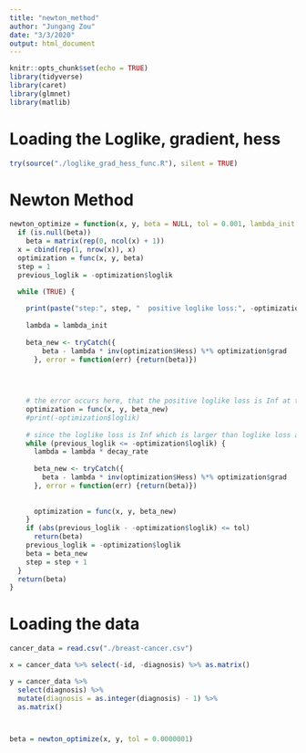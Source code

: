 ```yaml
---
title: "newton_method"
author: "Jungang Zou"
date: "3/3/2020"
output: html_document
---
```


```r
knitr::opts_chunk$set(echo = TRUE)
library(tidyverse)
library(caret)
library(glmnet)
library(matlib)

```

# Loading the Loglike, gradient, hess
```r
try(source("./loglike_grad_hess_func.R"), silent = TRUE)
```



# Newton Method
```r
newton_optimize = function(x, y, beta = NULL, tol = 0.001, lambda_init = 1, decay_rate = 0.5){
  if (is.null(beta))
    beta = matrix(rep(0, ncol(x) + 1))
  x = cbind(rep(1, nrow(x)), x)
  optimization = func(x, y, beta)
  step = 1
  previous_loglik = -optimization$loglik

  while (TRUE) {
    
    print(paste("step:", step, "  positive loglike loss:", -optimization$loglik))
   
    lambda = lambda_init
    
    beta_new <- tryCatch({
        beta - lambda * inv(optimization$Hess) %*% optimization$grad
      }, error = function(err) {return(beta)})


    
    
    # the error occurs here, that the positive loglike loss is Inf at the 12th step.
    optimization = func(x, y, beta_new)
    #print(-optimization$loglik)
    
    # since the loglike loss is Inf which is larger than loglike loss at previous step, the having process starts
    while (previous_loglik <= -optimization$loglik) {
      lambda = lambda * decay_rate
      
      beta_new <- tryCatch({
        beta - lambda * inv(optimization$Hess) %*% optimization$grad
      }, error = function(err) {return(beta)})
      
      
      optimization = func(x, y, beta_new)
    }
    if (abs(previous_loglik - -optimization$loglik) <= tol)
      return(beta)
    previous_loglik = -optimization$loglik
    beta = beta_new
    step = step + 1
  }
  return(beta)
}


```


# Loading the data
```r
cancer_data = read.csv("./breast-cancer.csv")

x = cancer_data %>% select(-id, -diagnosis) %>% as.matrix()

y = cancer_data %>% 
  select(diagnosis) %>% 
  mutate(diagnosis = as.integer(diagnosis) - 1) %>% 
  as.matrix()



beta = newton_optimize(x, y, tol = 0.0000001)
```